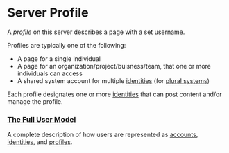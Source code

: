 
# Server Profile

A _profile_ on this server describes a page with a set username.

Profiles are typically one of the following:

- A page for a single individual
- A page for an organization/project/buisness/team,
  that one or more individuals can access
- A shared system account for multiple [identities][identity]
  (for [plural systems][plural-system])

Each profile designates one or more [identities][identity] that can post content
and/or manage the profile.

<DocNavItem>

### [The Full User Model](../../docs/terms/account/#user-model)

A complete description of how users are represented as
[accounts][account], [identities][identity], and [profiles][].

</DocNavItem>

[account]: /docs/terms/account/
[identity]: /docs/terms/identity/
[profiles]: /docs/terms/profile/
[plural-system]: /docs/terms/plural-system/

